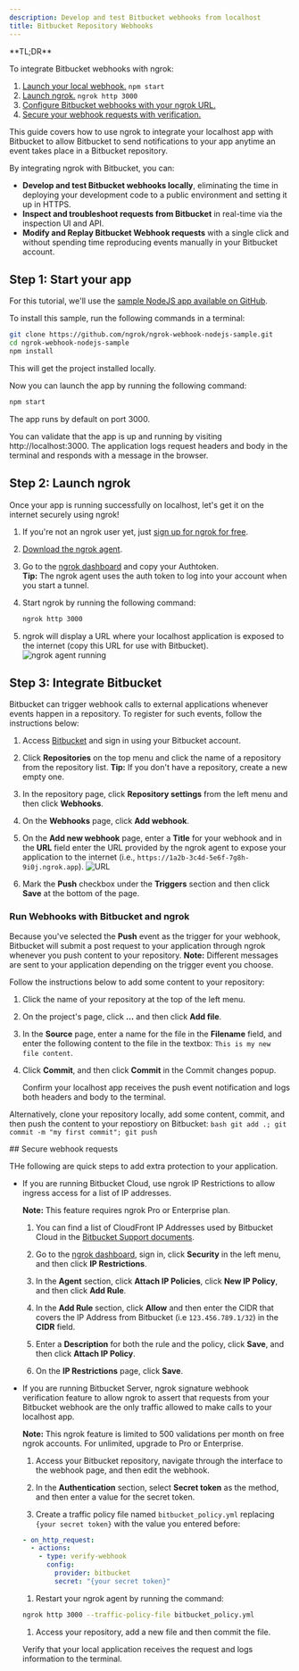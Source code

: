 ```yaml
---
description: Develop and test Bitbucket webhooks from localhost
title: Bitbucket Repository Webhooks
---
```


<Tip>
**TL;DR**



To integrate Bitbucket webhooks with ngrok:

1. [Launch your local webhook.](#start-your-app) `npm start`
1. [Launch ngrok.](#start-ngrok) `ngrok http 3000`
1. [Configure Bitbucket webhooks with your ngrok URL.](#setup-webhook)
1. [Secure your webhook requests with verification.](#security)
</Tip>

This guide covers how to use ngrok to integrate your localhost app with Bitbucket to allow Bitbucket to send notifications to your app anytime an event takes place in a Bitbucket repository.

By integrating ngrok with Bitbucket, you can:

- **Develop and test Bitbucket webhooks locally**, eliminating the time in deploying your development code to a public environment and setting it up in HTTPS.
- **Inspect and troubleshoot requests from Bitbucket** in real-time via the inspection UI and API.
- **Modify and Replay Bitbucket Webhook requests** with a single click and without spending time reproducing events manually in your Bitbucket account.

## **Step 1**: Start your app 

For this tutorial, we'll use the [sample NodeJS app available on GitHub](https://github.com/ngrok/ngrok-webhook-nodejs-sample).

To install this sample, run the following commands in a terminal:

```bash
git clone https://github.com/ngrok/ngrok-webhook-nodejs-sample.git
cd ngrok-webhook-nodejs-sample
npm install
```

This will get the project installed locally.

Now you can launch the app by running the following command:

```bash
npm start
```

The app runs by default on port 3000.

You can validate that the app is up and running by visiting http://localhost:3000. The application logs request headers and body in the terminal and responds with a message in the browser.

## **Step 2**: Launch ngrok 

Once your app is running successfully on localhost, let's get it on the internet securely using ngrok!

1. If you're not an ngrok user yet, just [sign up for ngrok for free](https://ngrok.com/signup).
1. [Download the ngrok agent](https://download.ngrok.com).
1. Go to the [ngrok dashboard](https://dashboard.ngrok.com) and copy your Authtoken. <br />
   **Tip:** The ngrok agent uses the auth token to log into your account when you start a tunnel.
1. Start ngrok by running the following command:

   ```bash
   ngrok http 3000
   ```

1. ngrok will display a URL where your localhost application is exposed to the internet (copy this URL for use with Bitbucket).
   ![ngrok agent running](/img/integrations/launch_ngrok_tunnel.png)

## **Step 3**: Integrate Bitbucket 

Bitbucket can trigger webhook calls to external applications whenever events happen in a repository. To register for such events, follow the instructions below:

1. Access [Bitbucket](https://bitbucket.com/) and sign in using your Bitbucket account.

1. Click **Repositories** on the top menu and click the name of a repository from the repository list.
   **Tip:** If you don't have a repository, create a new empty one.

1. In the repository page, click **Repository settings** from the left menu and then click **Webhooks**.

1. On the **Webhooks** page, click **Add webhook**.

1. On the **Add new webhook** page, enter a **Title** for your webhook and in the **URL** field enter the URL provided by the ngrok agent to expose your application to the internet (i.e., `https://1a2b-3c4d-5e6f-7g8h-9i0j.ngrok.app`).
   ![URL](img/ngrok_url_configuration_bitbucket.png)

1. Mark the **Push** checkbox under the **Triggers** section and then click **Save** at the bottom of the page.

### Run Webhooks with Bitbucket and ngrok

Because you've selected the **Push** event as the trigger for your webhook, Bitbucket will submit a post request to your application through ngrok whenever you push content to your repository.
**Note:** Different messages are sent to your application depending on the trigger event you choose.

Follow the instructions below to add some content to your repository:

1. Click the name of your repository at the top of the left menu.

1. On the project's page, click **...** and then click **Add file**.

1. In the **Source** page, enter a name for the file in the **Filename** field, and enter the following content to the file in the textbox:
   `This is my new file content`.

1. Click **Commit**, and then click **Commit** in the Commit changes popup.

   Confirm your localhost app receives the push event notification and logs both headers and body to the terminal.

Alternatively, clone your repository locally, add some content, commit, and then push the content to your repostiory on Bitbucket:
`bash
    git add .; git commit -m "my first commit"; git push
    `

<InspectingRequests />

<ReplayingRequests />
## Secure webhook requests 

THe following are quick steps to add extra protection to your application.

- If you are running Bitbucket Cloud, use ngrok IP Restrictions to allow ingress access for a list of IP addresses.

  **Note:** This feature requires ngrok Pro or Enterprise plan.
  1. You can find a list of CloudFront IP Addresses used by Bitbucket Cloud in the [Bitbucket Support documents](https://support.atlassian.com/bitbucket-cloud/docs/what-are-the-bitbucket-cloud-ip-addresses-i-should-use-to-configure-my-corporate-firewall/).

  1. Go to the [ngrok dashboard](https://dashboard.ngrok.com), sign in, click **Security** in the left menu, and then click **IP Restrictions**.

  1. In the **Agent** section, click **Attach IP Policies**, click **New IP Policy**, and then click **Add Rule**.

  1. In the **Add Rule** section, click **Allow** and then enter the CIDR that covers the IP Address from Bitbucket (i.e `123.456.789.1/32`) in the **CIDR** field.

  1. Enter a **Description** for both the rule and the policy, click **Save**, and then click **Attach IP Policy**.

  1. On the **IP Restrictions** page, click **Save**.

- If you are running Bitbucket Server, ngrok signature webhook verification feature to allow ngrok to assert that requests from your Bitbucket webhook are the only traffic allowed to make calls to your localhost app.

  **Note:** This ngrok feature is limited to 500 validations per month on free ngrok accounts. For unlimited, upgrade to Pro or Enterprise.
  1. Access your Bitbucket repository, navigate through the interface to the webhook page, and then edit the webhook.

  1. In the **Authentication** section, select **Secret token** as the method, and then enter a value for the secret token.

  1. Create a traffic policy file named `bitbucket_policy.yml` replacing `{your secret token}` with the value you entered before:

  ```yaml
  - on_http_request:
    - actions:
      - type: verify-webhook
        config:
          provider: bitbucket
          secret: "{your secret token}"
  ```

  1. Restart your ngrok agent by running the command:

  ```bash
  ngrok http 3000 --traffic-policy-file bitbucket_policy.yml
  ```

  1. Access your repository, add a new file and then commit the file.

  Verify that your local application receives the request and logs information to the terminal.

